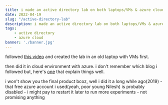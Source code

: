 ```yaml
---
title: i made an active directory lab on both laptops/VMs & azure cloud - here's what i learned
date: 2022-04-19
slug: "/active-directory-lab"
description: i made an active directory lab on both laptops/VMs & azure cloud - here's what i learned
tags:
    - active directory
    - azure cloud
banner: './banner.jpg'
---
```


followed [this video](https://youtu.be/xftEuVQ7kY0) and created the lab in an old laptop with VMs first.

then did it in cloud environment with azure. i don't remember which blog i followed but, here's [one](https://kamran-bilgrami.medium.com/ethical-hacking-lessons-building-free-active-directory-lab-in-azure-6c67a7eddd7f) that explain things well. 

i won't show you the final product bcoz, well i did it a long while ago(2019) - that free azure account i used(yeah, poor young Nilesh) is probably disabled - i might pay to restart it later to run more experiments - not promising anything 